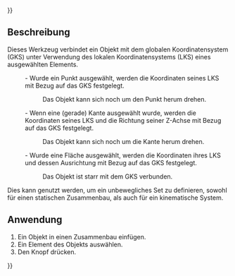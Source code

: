 {{UnfinishedDocu{{#translation:}}}}
<languages/>

{{Docnav/de
|
|[[Assembly3_ConstraintAlignment/de|Ebenen ausrichten]]
|[[Assembly3_Workbench/de|Assembly3]]
|
|IconR=Assembly_ConstraintAlignment.svg
|IconC=Assembly3_workbench_icon.svg
}}

{{GuiCommand/de
|Name=Assembly3 ConstraintLock |Name/de=Assembly3 Festsetzen
|Icon=Assembly_ConstraintLock.svg
|Workbenches=[[Assembly3_Workbench|Assembly3]]
}}

<span id="Description"></span>
== Beschreibung ==

Dieses Werkzeug verbindet ein Objekt mit dem globalen Koordinatensystem (GKS) unter Verwendung des lokalen Koordinatensystems (LKS) eines ausgewählten Elements.
:- Wurde ein Punkt ausgewählt, werden die Koordinaten seines LKS mit Bezug auf das GKS festgelegt. 
::Das Objekt kann sich noch um den Punkt herum drehen.
:- Wenn eine (gerade) Kante ausgewählt wurde, werden  die Koordinaten seines LKS und die Richtung seiner Z-Achse mit Bezug auf das GKS festgelegt. 
::Das Objekt kann sich noch um die Kante herum drehen.
:- Wurde eine Fläche ausgewählt, werden  die Koordinaten ihres LKS und dessen Ausrichtung mit Bezug auf das GKS festgelegt. 
::Das Objekt ist starr mit dem GKS verbunden.

Dies kann genutzt werden, um ein unbewegliches Set zu definieren, sowohl für einen statischen Zusammenbau, als auch für ein kinematische System.

<span id="Usage"></span>
== Anwendung == 

# Ein Objekt in einen Zusammenbau einfügen.
# Ein Element des Objekts auswählen.
# Den {{Button|[[Image:Assembly_ConstraintLock.svg|16px]] [[Assembly3_ConstraintLock|Festsetzen]]}} Knopf drücken.


{{Docnav/de
|
|[[Assembly3_ConstraintAlignment/de|Ebenen ausrichten]]
|[[Assembly3_Workbench/de|Assembly3]]
|
|IconR=Assembly_ConstraintAlignment.svg
|IconC=Assembly3_workbench_icon.svg
}}

{{Userdocnavi{{#translation:}}}}